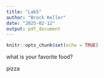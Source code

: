 ```yaml
---
title: "Lab5"
author: "Brock Keller"
date: "2025-02-12"
output: pdf_document
---
```


```r
knitr::opts_chunk$set(echo = TRUE)
```
what is your favorite food? 

pizza



```r

```

